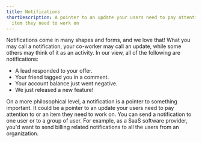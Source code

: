 ```yaml
---
title: Notifications
shortDescription: A pointer to an update your users need to pay attention or an
  item they need to work on
---
```


Notifications come in many shapes and forms, and we love that!
What you may call a notification, your co-worker may call an update, while some
others may think of it as an activity. In our view, all of the following are
notifications:

- A lead responded to your offer.
- Your friend tagged you in a comment.
- Your account balance just went negative.
- We just released a new feature!

On a more philosophical level, a notification is a pointer to something
important. It could be a pointer to an update your users need to pay attention
to or an item they need to work on. You can send a notification to one user or
to a group of user. For example, as a SaaS software provider, you'd want to
send billing related notifications to all the users from an organization.

